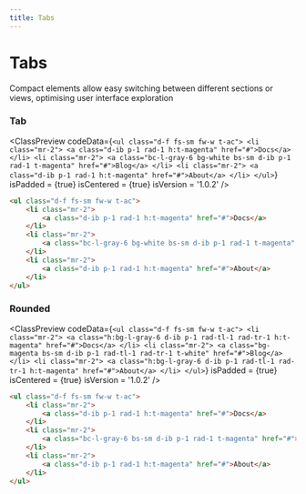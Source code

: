 ```yaml
---
title: Tabs
---
```



# Tabs

Compact elements allow easy switching between different sections or views, optimising user interface exploration

### Tab

<ClassPreview
  codeData={`
    <ul class="d-f fs-sm fw-w t-ac">
        <li class="mr-2">
            <a class="d-ib p-1 rad-1 h:t-magenta" href="#">Docs</a>
        </li>
        <li class="mr-2">
            <a class="bc-l-gray-6 bg-white bs-sm d-ib p-1 rad-1 t-magenta" href="#">Blog</a>
        </li>
        <li class="mr-2">
            <a class="d-ib p-1 rad-1 h:t-magenta" href="#">About</a>
        </li>
    </ul>
  `}
  isPadded = {true}
  isCentered = {true}
  isVersion = '1.0.2'
/>

```html
<ul class="d-f fs-sm fw-w t-ac">
    <li class="mr-2">
        <a class="d-ib p-1 rad-1 h:t-magenta" href="#">Docs</a>
    </li>
    <li class="mr-2">
        <a class="bc-l-gray-6 bg-white bs-sm d-ib p-1 rad-1 t-magenta" href="#">Blog</a>
    </li>
    <li class="mr-2">
        <a class="d-ib p-1 rad-1 h:t-magenta" href="#">About</a>
    </li>
</ul>
```

### Rounded

<ClassPreview
  codeData={`
    <ul class="d-f fs-sm fw-w t-ac">
        <li class="mr-2">
            <a class="h:bg-l-gray-6 d-ib p-1 rad-tl-1 rad-tr-1 h:t-magenta" href="#">Docs</a>
        </li>
        <li class="mr-2">
            <a class="bg-magenta bs-sm d-ib p-1 rad-tl-1 rad-tr-1 t-white" href="#">Blog</a>
        </li>
        <li class="mr-2">
            <a class="h:bg-l-gray-6 d-ib p-1 rad-tl-1 rad-tr-1 h:t-magenta" href="#">About</a>
        </li>
    </ul>
  `}
  isPadded = {true}
  isCentered = {true}
  isVersion = '1.0.2'
/>

```html
<ul class="d-f fs-sm fw-w t-ac">
    <li class="mr-2">
        <a class="d-ib p-1 rad-1 h:t-magenta" href="#">Docs</a>
    </li>
    <li class="mr-2">
        <a class="bc-l-gray-6 bs-sm d-ib p-1 rad-1 t-magenta" href="#">Blog</a>
    </li>
    <li class="mr-2">
        <a class="d-ib p-1 rad-1 h:t-magenta" href="#">About</a>
    </li>
</ul>